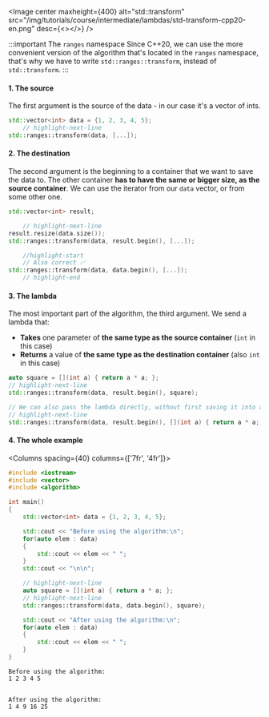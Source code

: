 
<Image center
		maxheight={400}
		alt="std::transform"
		src="/img/tutorials/course/intermediate/lambdas/std-transform-cpp20-en.png"
		desc={<></>}
	/>
<br/>



:::important The `ranges` namespace
Since C++20, we can use the more convenient version of the algorithm that's located in the `ranges` namespace, that's why we have to write `std::ranges::transform`, instead of `std::transform`.
::: 

#### 1. The source
The first argument is the source of the data - in our case it's a vector of ints.
```cpp
std::vector<int> data = {1, 2, 3, 4, 5};
	// highlight-next-line
std::ranges::transform(data, [...]);
```
#### 2. The destination
The second argument is the beginning to a container that we want to save the data to.
The other container **has to have the same or bigger size, as the source container**.
We can use the iterator from our `data` vector, or from some other one.
```cpp
std::vector<int> result;

	// highlight-next-line
result.resize(data.size());
std::ranges::transform(data, result.begin(), [...]);

	//highlight-start
	// Also correct ✅
std::ranges::transform(data, data.begin(), [...]);
	// highlight-end
```

#### 3. The lambda
The most important part of the algorithm, the third argument.
We send a lambda that:
 - **Takes** one parameter of **the same type as the source container** (`int` in this case)
 - **Returns** a value of **the same type as the destination container** (also `int` in this case)

```cpp
auto square = [](int a) { return a * a; };
// highlight-next-line
std::ranges::transform(data, result.begin(), square);

// We can also pass the lambda directly, without first saving it into an object:
// highlight-next-line
std::ranges::transform(data, result.begin(), [](int a) { return a * a; });
```

#### 4. The whole example

<Columns spacing={40} columns={['7fr', '4fr']}>
<div>

```cpp title="Squaring a vector"
#include <iostream>
#include <vector>
#include <algorithm>

int main()
{
	std::vector<int> data = {1, 2, 3, 4, 5};

	std::cout << "Before using the algorithm:\n";
	for(auto elem : data)
	{
		std::cout << elem << " ";
	}
	std::cout << "\n\n";

	// highlight-next-line
	auto square = [](int a) { return a * a; };
	// highlight-next-line
    std::ranges::transform(data, data.begin(), square);

	std::cout << "After using the algorithm:\n";
	for(auto elem : data)
	{
		std::cout << elem << " ";
	}
}
```

</div>

<div>

```plaintext title="Result (console)"
Before using the algorithm:
1 2 3 4 5


After using the algorithm:
1 4 9 16 25
```

</div>
</Columns>